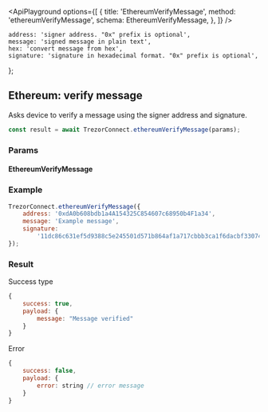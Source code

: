

<ApiPlayground
    options={[
        {
            title: 'EthereumVerifyMessage',
            method: 'ethereumVerifyMessage',
            schema: EthereumVerifyMessage,
        },
    ]}
/>

    address: 'signer address. "0x" prefix is optional',
    message: 'signed message in plain text',
    hex: 'convert message from hex',
    signature: 'signature in hexadecimal format. "0x" prefix is optional',
};

## Ethereum: verify message

Asks device to
verify a message using the signer address and signature.

```javascript
const result = await TrezorConnect.ethereumVerifyMessage(params);
```

### Params

#### EthereumVerifyMessage

<ParamsTable schema={EthereumVerifyMessage} descriptions={paramDescriptions} />

### Example

```javascript
TrezorConnect.ethereumVerifyMessage({
    address: '0xdA0b608bdb1a4A154325C854607c68950b4F1a34',
    message: 'Example message',
    signature:
        '11dc86c631ef5d9388c5e245501d571b864af1a717cbbb3ca1f6dacbf330742957242aa52b36bbe7bb46dce6ff0ead0548cc5a5ce76d0aaed166fd40cb3fc6e51c',
});
```

### Result

Success type

```javascript
{
    success: true,
    payload: {
        message: "Message verified"
    }
}
```

Error

```javascript
{
    success: false,
    payload: {
        error: string // error message
    }
}
```
